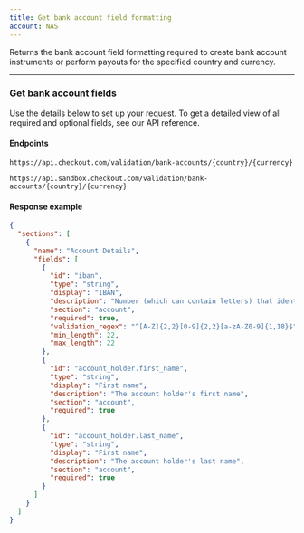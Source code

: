 ```yaml
---
title: Get bank account field formatting
account: NAS
---
```


Returns the bank account field formatting required to create bank account instruments or perform payouts for the specified country and currency.

---

### Get bank account fields

Use the details below to set up your request. To get a detailed view of all required and optional fields, see our <ExternalLink href="https://api-reference.checkout.com/preview/crusoe" target="_blank">API reference</ExternalLink>.

#### Endpoints

<tabs>
<tab title="Live">
<LineCodeWrapper type="get">

`https://api.checkout.com/validation/bank-accounts/{country}/{currency}`

</LineCodeWrapper>
</tab>
<tab title="Sandbox">
<LineCodeWrapper type="get">

`https://api.sandbox.checkout.com/validation/bank-accounts/{country}/{currency}`

</LineCodeWrapper>
</tab>
</tabs>

#### Response example

```json
{
  "sections": [
    {
      "name": "Account Details",
      "fields": [
        {
          "id": "iban",
          "type": "string",
          "display": "IBAN",
          "description": "Number (which can contain letters) that identifies the account",
          "section": "account",
          "required": true,
          "validation_regex": "^[A-Z]{2,2}[0-9]{2,2}[a-zA-Z0-9]{1,18}$",
          "min_length": 22,
          "max_length": 22
        },
        {
          "id": "account_holder.first_name",
          "type": "string",
          "display": "First name",
          "description": "The account holder's first name",
          "section": "account",
          "required": true
        },
        {
          "id": "account_holder.last_name",
          "type": "string",
          "display": "First name",
          "description": "The account holder's last name",
          "section": "account",
          "required": true
        }
      ]
    }
  ]
}
```

